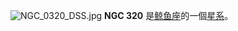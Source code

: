 {{NGCInfoBox|NGCID=NGC 320|發現者=法蘭斯·萊文沃思|發現日期=1886年-月-日|其他編號=ESO 541-3,MCG -4-3-37,IRAS00563-2106|曆元=J2000.0|赤經=58分46.4秒|赤緯=-20°50'25""|星座=鲸鱼座|星體=星系|星等=13.6|表面亮度=12.5|藍等=14.5}}
[[File:NGC_0320_DSS.jpg|thumb]]
'''NGC 320''' 是[[鲸鱼座|鲸鱼座]]的一個[[星系|星系]]。

{{NGCReference|320}}
{{Catalogs|NGC=320}}

{{Galaxy-stub}}